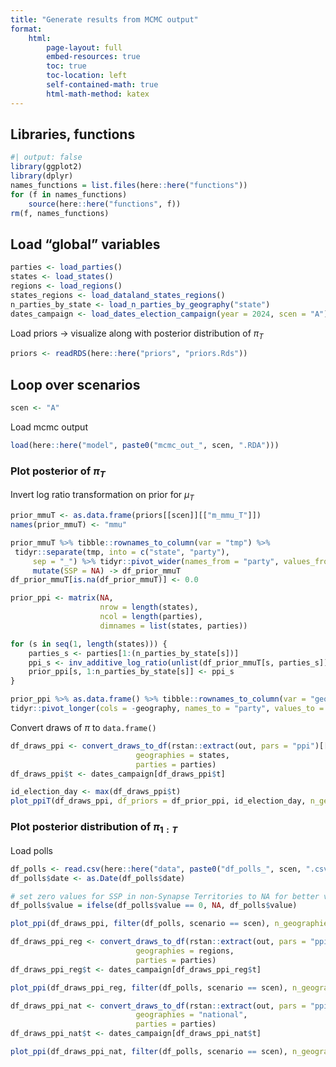 ```yaml
---
title: "Generate results from MCMC output"
format:
    html:
        page-layout: full
        embed-resources: true
        toc: true
        toc-location: left
        self-contained-math: true
        html-math-method: katex
---
```


## Libraries, functions

```r
#| output: false
library(ggplot2)
library(dplyr)
names_functions = list.files(here::here("functions"))
for (f in names_functions)
    source(here::here("functions", f))
rm(f, names_functions)
```

## Load "global" variables

```r
parties <- load_parties()
states <- load_states()
regions <- load_regions()
states_regions <- load_dataland_states_regions()
n_parties_by_state <- load_n_parties_by_geography("state")
dates_campaign <- load_dates_election_campaign(year = 2024, scen = "A")
```

Load priors -> visualize along with posterior distribution of $\pi_T$

```r
priors <- readRDS(here::here("priors", "priors.Rds"))
```

## Loop over scenarios

```r
scen <- "A"
```

Load mcmc output
```r
load(here::here("model", paste0("mcmc_out_", scen, ".RDA")))
```

### Plot posterior of $\pi_T$

Invert log ratio transformation on prior for $\mu_T$
```r
prior_mmuT <- as.data.frame(priors[[scen]][["m_mmu_T"]])
names(prior_mmuT) <- "mmu"

prior_mmuT %>% tibble::rownames_to_column(var = "tmp") %>%
 tidyr::separate(tmp, into = c("state", "party"), 
     sep = "_") %>% tidyr::pivot_wider(names_from = "party", values_from = "mmu") %>% 
     mutate(SSP = NA) -> df_prior_mmuT
df_prior_mmuT[is.na(df_prior_mmuT)] <- 0.0

prior_ppi <- matrix(NA, 
                    nrow = length(states), 
                    ncol = length(parties),
                    dimnames = list(states, parties))

for (s in seq(1, length(states))) {
    parties_s <- parties[1:(n_parties_by_state[s])]
    ppi_s <- inv_additive_log_ratio(unlist(df_prior_mmuT[s, parties_s]))
    prior_ppi[s, 1:n_parties_by_state[s]] <- ppi_s 
}

prior_ppi %>% as.data.frame() %>% tibble::rownames_to_column(var = "geography") %>% 
tidyr::pivot_longer(cols = -geography, names_to = "party", values_to = "value") -> df_prior_ppi

```

Convert draws of $\pi$ to `data.frame()` 
```r
df_draws_ppi <- convert_draws_to_df(rstan::extract(out, pars = "ppi")[["ppi"]],                        
                            geographies = states,
                            parties = parties)
df_draws_ppi$t <- dates_campaign[df_draws_ppi$t]
```



```r
id_election_day <- max(df_draws_ppi$t)
plot_ppiT(df_draws_ppi, df_priors = df_prior_ppi, id_election_day, n_geographies = length(states), scen)
```

### Plot posterior distribution of $\pi_{1:T}$

Load polls

```r
df_polls <- read.csv(here::here("data", paste0("df_polls_", scen, ".csv")))
df_polls$date <- as.Date(df_polls$date)

# set zero values for SSP in non-Synapse Territories to NA for better visibility
df_polls$value = ifelse(df_polls$value == 0, NA, df_polls$value)
```

```r
plot_ppi(df_draws_ppi, filter(df_polls, scenario == scen), n_geographies = length(states), type_of_poll = "state", plt_title_prefix = scen)
```

```r
df_draws_ppi_reg <- convert_draws_to_df(rstan::extract(out, pars = "ppi_reg")[["ppi_reg"]],                        
                            geographies = regions,
                            parties = parties)
df_draws_ppi_reg$t <- dates_campaign[df_draws_ppi_reg$t]
```


```r
plot_ppi(df_draws_ppi_reg, filter(df_polls, scenario == scen), n_geographies = length(regions), type_of_poll = "regional", plt_title_prefix = scen)
```

```r
df_draws_ppi_nat <- convert_draws_to_df(rstan::extract(out, pars = "ppi_nat")[["ppi_nat"]],                        
                            geographies = "national",
                            parties = parties)
df_draws_ppi_nat$t <- dates_campaign[df_draws_ppi_nat$t]
```

```r
plot_ppi(df_draws_ppi_nat, filter(df_polls, scenario == scen), n_geographies = 1, type_of_poll = "national", plt_title_prefix = scen)
```